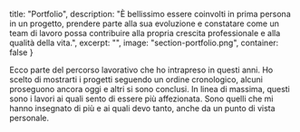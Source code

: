   title: "Portfolio",
  description: "È bellissimo essere coinvolti in prima persona in un progetto, prendere parte alla sua evoluzione e constatare come un team di lavoro possa contribuire alla propria crescita professionale e alla qualità della vita.",
  excerpt: "",
  image: "section-portfolio.png",
  container: false
}

Ecco parte del percorso lavorativo che ho intrapreso in questi anni. Ho scelto di mostrarti i progetti seguendo un ordine cronologico, alcuni proseguono ancora oggi e altri si sono conclusi. In linea di massima, questi sono i lavori ai quali sento di essere più affezionata. Sono quelli che mi hanno insegnato di più e ai quali devo tanto, anche da un punto di vista personale.

